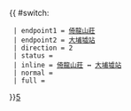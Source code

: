 {{ #switch: {{{format|}}}
  | endpoint1 = [[倚龍山莊]]
  | endpoint2 = [[大埔墟站公共運輸交匯處|大埔墟站]]
  | direction = 2
  | status =
  | inline = [[倚龍山莊]] ↔ [[大埔墟站公共運輸交匯處|大埔墟站]]
  | normal =
  | full =
}}<noinclude>[[category:新界居民巴士路線模板|5]]</noinclude>